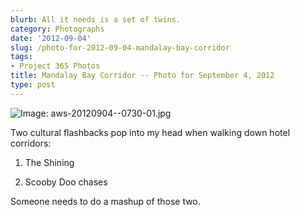 ```yaml
---
blurb: All it needs is a set of twins.
category: Photographs
date: '2012-09-04'
slug: /photo-for-2012-09-04-mandalay-bay-corridor
tags:
- Project 365 Photos
title: Mandalay Bay Corridor -- Photo for September 4, 2012
type: post
---
```



![Image: aws-20120904--0730-01.jpg](/aws-20120904--0730-01.jpg)

Two cultural flashbacks pop into my head when walking down hotel corridors:

1. The Shining

2. Scooby Doo chases

Someone needs to do a mashup of those two.